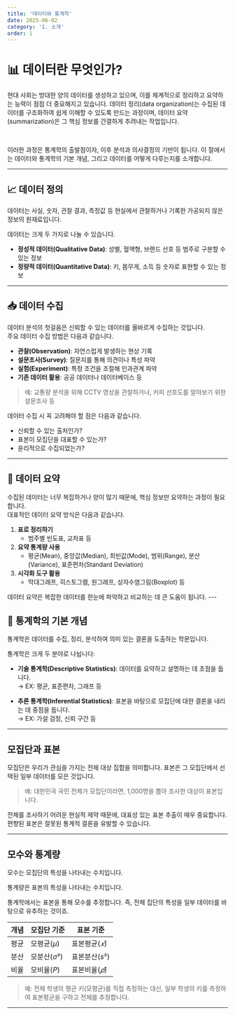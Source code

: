 ```yaml
---
title: '데이터와 통계학'
date: 2025-06-02
category: '1. 소개'
order: 1
---
```


# 📊 데이터란 무엇인가?

현대 사회는 방대한 양의 데이터를 생성하고 있으며, 이를 체계적으로 정리하고 요약하는 능력이 점점 더 중요해지고 있습니다. 데이터 정리(data organization)는 수집된 데이터를 구조화하여 쉽게 이해할 수 있도록 만드는 과정이며, 데이터 요약(summarization)은 그 핵심 정보를 간결하게 추려내는 작업입니다. 

<br/>

이러한 과정은 통계학의 출발점이자, 이후 분석과 의사결정의 기반이 됩니다. 이 절에서는 데이터와 통계학의 기본 개념, 그리고 데이터를 어떻게 다루는지를 소개합니다.

---

## 📈 데이터 정의

<Callout type="important" title="데이터">
  데이터는 사실, 숫자, 관찰 결과, 측정값 등 현실에서 관찰하거나 기록한 가공되지
  않은 정보의 원재료입니다.
</Callout>

데이터는 크게 두 가지로 나눌 수 있습니다.

- **정성적 데이터(Qualitative Data)**: 성별, 혈액형, 브랜드 선호 등 범주로 구분할 수 있는 정보
- **정량적 데이터(Quantitative Data)**: 키, 몸무게, 소득 등 숫자로 표현할 수 있는 정보

---

## 📥 데이터 수집

데이터 분석의 첫걸음은 신뢰할 수 있는 데이터를 올바르게 수집하는 것입니다.   
주요 데이터 수집 방법은 다음과 같습니다.

- **관찰(Observation)**: 자연스럽게 발생하는 현상 기록
- **설문조사(Survey)**: 질문지를 통해 의견이나 특성 파악
- **실험(Experiment)**: 특정 조건을 조절해 인과관계 파악
- **기존 데이터 활용**: 공공 데이터나 데이터베이스 등

> 예: 교통량 분석을 위해 CCTV 영상을 관찰하거나, 커피 선호도를 알아보기 위한 설문조사 등

데이터 수집 시 꼭 고려해야 할 점은 다음과 같습니다.

- 신뢰할 수 있는 출처인가?
- 표본이 모집단을 대표할 수 있는가?
- 윤리적으로 수집되었는가?

---

## 📌 데이터 요약

수집된 데이터는 너무 복잡하거나 양이 많기 때문에, 핵심 정보만 요약하는 과정이 필요합니다.   
대표적인 데이터 요약 방식은 다음과 같습니다.

1. **표로 정리하기**
   - 범주별 빈도표, 교차표 등
2. **요약 통계량 사용**
   - 평균(Mean), 중앙값(Median), 최빈값(Mode), 범위(Range), 분산(Variance), 표준편차(Standard Deviation)
3. **시각화 도구 활용**
   - 막대그래프, 히스토그램, 원그래프, 상자수염그림(Boxplot) 등

<Callout type="tip">
  데이터 요약은 복잡한 데이터를 한눈에 파악하고 비교하는 데 큰 도움이 됩니다.
</Callout>
---

## 📘 통계학의 기본 개념

<Callout type="important" title="통계학">
  통계학은 데이터를 수집, 정리, 분석하여 의미 있는 결론을 도출하는 학문입니다.
</Callout>

통계학은 크게 두 분야로 나뉩니다:

- **기술 통계학(Descriptive Statistics)**: 데이터를 요약하고 설명하는 데 초점을 둡니다.  
  → EX: 평균, 표준편차, 그래프 등

- **추론 통계학(Inferential Statistics)**: 표본을 바탕으로 모집단에 대한 결론을 내리는 데 중점을 둡니다.  
  → EX: 가설 검정, 신뢰 구간 등

---

## 모집단과 표본

<Callout title="모집단">
  모집단은 우리가 관심을 가지는 전체 대상 집합을 의미합니다.
</Callout>

<Callout title="표본">
  표본은 그 모집단에서 선택된 일부 데이터를 모은 것입니다.
</Callout>

> 예: 대한민국 국민 전체가 모집단이라면, 1,000명을 뽑아 조사한 대상이 표본입니다.

전체를 조사하기 어려운 현실적 제약 때문에, 대표성 있는 표본 추출이 매우 중요합니다. 편향된 표본은 잘못된 통계적 결론을 유발할 수 있습니다.

---

## 모수와 통계량

<Callout title="모수">모수는 모집단의 특성을 나타내는 수치입니다.</Callout>

<Callout title="통계량">통계량은 표본의 특성을 나타내는 수치입니다.</Callout>

통계학에서는 표본을 통해 모수를 추정합니다. 즉, 전체 집단의 특성을 일부 데이터를 바탕으로 유추하는 것이죠.

| 개념 | 모집단 기준  | 표본 기준      |
| ---- | ------------ | -------------- |
| 평균 | 모평균($μ$)  | 표본평균($𝑥̄$)  |
| 분산 | 모분산($σ²$) | 표본분산($s²$) |
| 비율 | 모비율($P$)  | 표본비율($𝑝̂$)  |

> 예: 전체 학생의 평균 키(모평균)를 직접 측정하는 대신, 일부 학생의 키를 측정하여 표본평균을 구하고 전체를 추정합니다.

---
